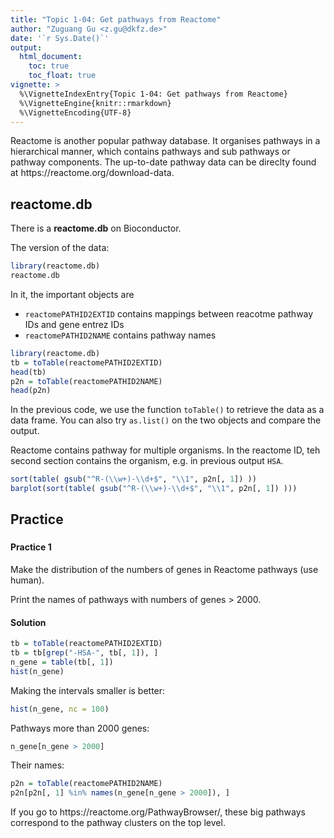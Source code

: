 ```yaml
---
title: "Topic 1-04: Get pathways from Reactome"
author: "Zuguang Gu <z.gu@dkfz.de>"
date: '`r Sys.Date()`'
output:
  html_document:
    toc: true
    toc_float: true
vignette: >
  %\VignetteIndexEntry{Topic 1-04: Get pathways from Reactome}
  %\VignetteEngine{knitr::rmarkdown}
  %\VignetteEncoding{UTF-8}
---
```



Reactome is another popular pathway database. It organises pathways in a
hierarchical manner, which contains pathways and sub pathways or pathway
components. The up-to-date pathway data can be direclty found at
https://reactome.org/download-data.


## reactome.db

There is a **reactome.db** on Bioconductor. 

The version of the data:

```r
library(reactome.db)
reactome.db
```


In it, the important objects are 

- `reactomePATHID2EXTID` contains mappings between reacotme pathway IDs and gene entrez IDs
- `reactomePATHID2NAME` contains pathway names

```r
library(reactome.db)
tb = toTable(reactomePATHID2EXTID)
head(tb)
p2n = toTable(reactomePATHID2NAME)
head(p2n)
```

In the previous code, we use the function `toTable()` to retrieve the data as a data frame. You can also try `as.list()` on the two objects and compare the output.

Reactome contains pathway for multiple organisms. In the reactome ID, teh second section contains the organism, e.g. in previous output `HSA`. 

```r
sort(table( gsub("^R-(\\w+)-\\d+$", "\\1", p2n[, 1]) ))
barplot(sort(table( gsub("^R-(\\w+)-\\d+$", "\\1", p2n[, 1]) )))
```

 

## Practice 

### {.tabset}

#### Practice 1

Make the distribution of the numbers of genes in Reactome pathways (use human). 

Print the names of pathways with numbers of genes > 2000.

#### Solution

```r
tb = toTable(reactomePATHID2EXTID)
tb = tb[grep("-HSA-", tb[, 1]), ]
n_gene = table(tb[, 1])
hist(n_gene)
```

Making the intervals smaller is better:

```r
hist(n_gene, nc = 100)
```

Pathways more than 2000 genes:

```r
n_gene[n_gene > 2000]
```

Their names:

```r
p2n = toTable(reactomePATHID2NAME)
p2n[p2n[, 1] %in% names(n_gene[n_gene > 2000]), ]
```


If you go to https://reactome.org/PathwayBrowser/, these big pathways correspond to the pathway clusters on the top level.
